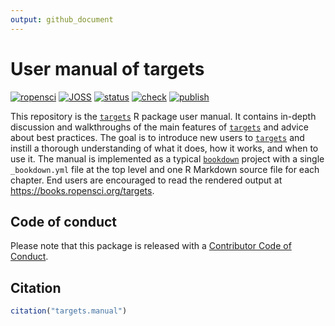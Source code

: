 ```yaml
---
output: github_document
---
```


# User manual of targets

[![ropensci](https://badges.ropensci.org/401_status.svg)](https://github.com/ropensci/software-review/issues/401)
[![JOSS](https://joss.theoj.org/papers/10.21105/joss.02959/status.svg)](https://doi.org/10.21105/joss.02959)
[![status](https://www.repostatus.org/badges/latest/active.svg)](https://www.repostatus.org/#active)
[![check](https://github.com/ropensci-books/targets/workflows/check/badge.svg)](https://github.com/ropensci-books/targets/actions?query=workflow%3Acheck)
[![publish](https://github.com/ropensci-books/targets/workflows/publish/badge.svg)](https://github.com/ropensci-books/targets/actions?query=workflow%3Apublish)

This repository is the [`targets`](https://github.com/ropensci/targets) R package user manual. It contains in-depth discussion and walkthroughs of the main features of [`targets`](https://github.com/ropensci/targets) and advice about best practices. The goal is to introduce new users to [`targets`](https://github.com/ropensci/targets) and instill a thorough understanding of what it does, how it works, and when to use it. The manual is implemented as a typical [`bookdown`](https://github.com/rstudio/bookdown) project with a single `_bookdown.yml` file at the top level and one R Markdown source file for each chapter. End users are encouraged to read the rendered output at <https://books.ropensci.org/targets>.

## Code of conduct

Please note that this package is released with a [Contributor Code of Conduct](https://ropensci.org/code-of-conduct/).

## Citation

```r
citation("targets.manual")
```
